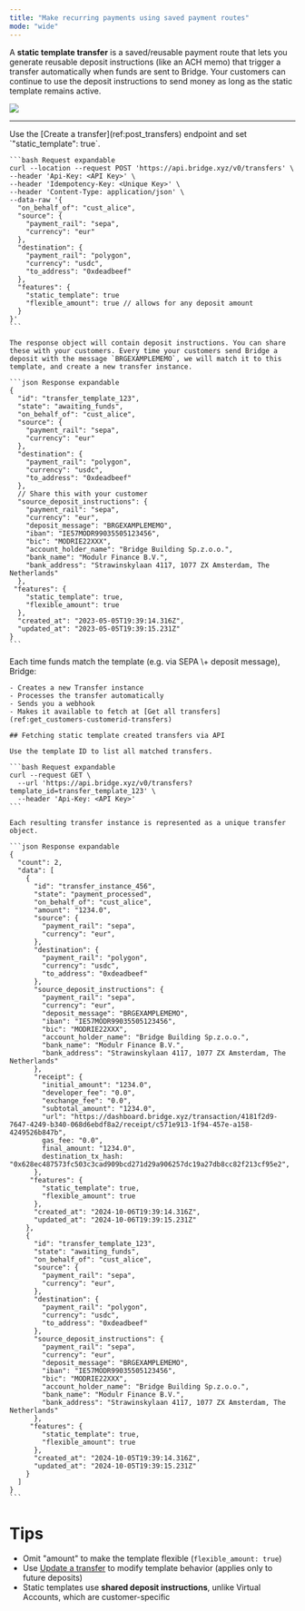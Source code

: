 ```yaml
---
title: "Make recurring payments using saved payment routes"
mode: "wide"
---
```


A **static template transfer** is a saved/reusable payment route that lets you generate reusable deposit instructions (like an ACH memo) that trigger a transfer automatically when funds are sent to Bridge. Your customers can continue to use the deposit instructions to send money as long as the static template remains active.

![](https://files.readme.io/90b7930e8ce414f975cccda396c27b11b574bc04d5d29bf43e54632d0faf7372-image.png)

---

<Steps>
  <Step title="Step 1: Create a Static Template" titleSize="h2">
    Use the [Create a transfer](ref:post_transfers) endpoint and set `"static_template": true`.

    ```bash Request expandable
    curl --location --request POST 'https://api.bridge.xyz/v0/transfers' \
    --header 'Api-Key: <API Key>' \
    --header 'Idempotency-Key: <Unique Key>' \
    --header 'Content-Type: application/json' \
    --data-raw '{
      "on_behalf_of": "cust_alice",
      "source": {
        "payment_rail": "sepa",
        "currency": "eur"
      },
      "destination": {
        "payment_rail": "polygon",
        "currency": "usdc",
        "to_address": "0xdeadbeef"
      },
      "features": {
      	"static_template": true
        "flexible_amount": true // allows for any deposit amount
      }
    }'
    ```

    The response object will contain deposit instructions. You can share these with your customers. Every time your customers send Bridge a deposit with the message `BRGEXAMPLEMEMO`, we will match it to this template, and create a new transfer instance.

    ```json Response expandable
    {
      "id": "transfer_template_123",
      "state": "awaiting_funds",
      "on_behalf_of": "cust_alice",
      "source": {
        "payment_rail": "sepa",
        "currency": "eur"
      },
      "destination": {
        "payment_rail": "polygon",
        "currency": "usdc",
        "to_address": "0xdeadbeef"
      },
      // Share this with your customer
      "source_deposit_instructions": {
        "payment_rail": "sepa",
        "currency": "eur",
        "deposit_message": "BRGEXAMPLEMEMO",
        "iban": "IE57MODR99035505123456",
        "bic": "MODRIE22XXX",
        "account_holder_name": "Bridge Building Sp.z.o.o.",
        "bank_name": "Modulr Finance B.V.",
        "bank_address": "Strawinskylaan 4117, 1077 ZX Amsterdam, The Netherlands"
      },
     "features": {
        "static_template": true,
        "flexible_amount": true
      },
      "created_at": "2023-05-05T19:39:14.316Z",
      "updated_at": "2023-05-05T19:39:15.231Z"
    }
    ```
  </Step>
  <Step title="Step 2: Customer sends funds" titleSize="h2">
    Each time funds match the template (e.g. via SEPA \+ deposit message), Bridge:

    - Creates a new Transfer instance
    - Processes the transfer automatically
    - Sends you a webhook
    - Makes it available to fetch at [Get all transfers](ref:get_customers-customerid-transfers)

    ## Fetching static template created transfers via API

    Use the template ID to list all matched transfers.

    ```bash Request expandable
    curl --request GET \
      --url 'https://api.bridge.xyz/v0/transfers?template_id=transfer_template_123' \
      --header 'Api-Key: <API Key>'
    ```

    Each resulting transfer instance is represented as a unique transfer object.

    ```json Response expandable
    {
      "count": 2,
      "data": [
        {
          "id": "transfer_instance_456",
          "state": "payment_processed",
          "on_behalf_of": "cust_alice",
          "amount": "1234.0",
          "source": {
            "payment_rail": "sepa",
            "currency": "eur",
          },
          "destination": {
            "payment_rail": "polygon",
            "currency": "usdc",
            "to_address": "0xdeadbeef"
          },
          "source_deposit_instructions": {
            "payment_rail": "sepa",
            "currency": "eur",
            "deposit_message": "BRGEXAMPLEMEMO",
            "iban": "IE57MODR99035505123456",
            "bic": "MODRIE22XXX",
            "account_holder_name": "Bridge Building Sp.z.o.o.",
            "bank_name": "Modulr Finance B.V.",
            "bank_address": "Strawinskylaan 4117, 1077 ZX Amsterdam, The Netherlands"
          },
          "receipt": {
            "initial_amount": "1234.0",
            "developer_fee": "0.0",
            "exchange_fee": "0.0",
            "subtotal_amount": "1234.0",
            "url": "https://dashboard.bridge.xyz/transaction/4181f2d9-7647-4249-b340-068d6ebdf8a2/receipt/c571e913-1f94-457e-a158-4249526b847b",
            gas_fee: "0.0",
            final_amount: "1234.0",
            destination_tx_hash: "0x628ec487573fc503c3cad909bcd271d29a906257dc19a27db8cc82f213cf95e2",
          },
         "features": {
            "static_template": true,
            "flexible_amount": true
          },
          "created_at": "2024-10-06T19:39:14.316Z",
          "updated_at": "2024-10-06T19:39:15.231Z"
        },
        {
          "id": "transfer_template_123",
          "state": "awaiting_funds",
          "on_behalf_of": "cust_alice",
          "source": {
            "payment_rail": "sepa",
            "currency": "eur",
          },
          "destination": {
            "payment_rail": "polygon",
            "currency": "usdc",
            "to_address": "0xdeadbeef"
          },
          "source_deposit_instructions": {
            "payment_rail": "sepa",
            "currency": "eur",
            "deposit_message": "BRGEXAMPLEMEMO",
            "iban": "IE57MODR99035505123456",
            "bic": "MODRIE22XXX",
            "account_holder_name": "Bridge Building Sp.z.o.o.",
            "bank_name": "Modulr Finance B.V.",
            "bank_address": "Strawinskylaan 4117, 1077 ZX Amsterdam, The Netherlands"
          },
         "features": {
            "static_template": true,
            "flexible_amount": true
          },
          "created_at": "2024-10-05T19:39:14.316Z",
          "updated_at": "2024-10-05T19:39:15.231Z"
        }
      ]
    }
    ```
  </Step>
</Steps>

# Tips

- Omit "amount" to make the template flexible (`flexible_amount: true`)
- Use [Update a transfer](ref:put_transfers-transferid) to modify template behavior (applies only to future deposits)
- Static templates use **shared deposit instructions**, unlike Virtual Accounts, which are customer-specific
